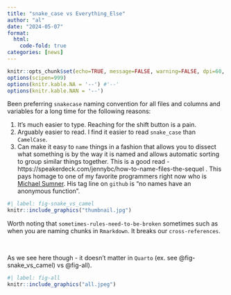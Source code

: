```yaml
---
title: "snake_case vs Everything_Else"
author: "al"
date: "2024-05-07"
format: 
  html:
    code-fold: true
categories: [news]
---
```


```r
knitr::opts_chunk$set(echo=TRUE, message=FALSE, warning=FALSE, dpi=60, out.width = "100%")
options(scipen=999)
options(knitr.kable.NA = '--') #'--'
options(knitr.kable.NAN = '--')
```


Been preferring `snakecase` naming convention for all files and columns and variables for a long time for the following reasons:

1.  It's much easier to type. Reaching for the shift button is a pain.
2.  Arguably easier to read. I find it easier to read `snake_case` than `CamelCase`.
3.  Can make it easy to `name` things in a fashion that allows you to dissect what something is by the way it is named and allows automatic sorting to group similar things together. This is a good read - https://speakerdeck.com/jennybc/how-to-name-files-the-sequel . This pays homage to one of my favorite programmers right now who is [Michael Sumner](https://github.com/mdsumner). His tag line on `github` is "no names have an anonymous function".

```r
#| label: fig-snake_vs_camel
knitr::include_graphics("thumbnail.jpg")
```

Worth noting that `sometimes-rules-need-to-be-broken` sometimes such as when you are naming chunks in `Rmarkdown`. It breaks our `cross-references`.  

<br>


As we see here though - it doesn't matter in `Quarto` (ex. see @fig-snake_vs_camel) vs @fig-all).

```r
#| label: fig-all
knitr::include_graphics("all.jpeg")
```

